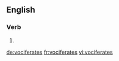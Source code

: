 ==English==

===Verb===
{{head|en|verb form}}

# {{en-third-person singular of|vociferate}}

[[de:vociferates]]
[[fr:vociferates]]
[[vi:vociferates]]